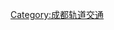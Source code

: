 {{Catnav|頁面分類|地理|地下空間|城市轨道交通|中國城市軌道交通}}

{{catmore}}
{{Commonscat|Chengdu Metro}}

[[Category:成都轨道交通|Category:成都轨道交通]]